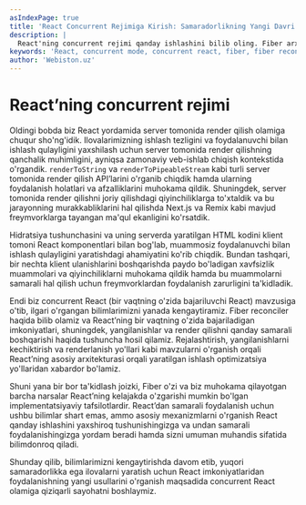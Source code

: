 ```yaml
---
asIndexPage: true
title: 'React Concurrent Rejimiga Kirish: Samaradorlikning Yangi Davri'
description: |
  React'ning concurrent rejimi qanday ishlashini bilib oling. Fiber arxitekturasi, rejalashtirish va silliq foydalanuvchi tajribasini ta'minlovchi yangi imkoniyatlarni o'rganing.
keywords: 'React, concurrent mode, concurrent react, fiber, fiber reconciler, scheduler, rejalashtirish, performance, samaradorlik, webiston'
author: 'Webiston.uz'
---
```


# React’ning concurrent rejimi

Oldingi bobda biz React yordamida server tomonida render qilish olamiga chuqur sho'ng'idik. Ilovalarimizning ishlash tezligini va foydalanuvchi bilan ishlash qulayligini yaxshilash uchun server tomonida render qilishning qanchalik muhimligini, ayniqsa zamonaviy veb-ishlab chiqish kontekstida o'rgandik. `renderToString` va `renderToPipeableStream` kabi turli server tomonida render qilish API’larini o'rganib chiqdik hamda ularning foydalanish holatlari va afzalliklarini muhokama qildik. Shuningdek, server tomonida render qilishni joriy qilishdagi qiyinchiliklarga to'xtaldik va bu jarayonning murakkabliklarini hal qilishda Next.js va Remix kabi mavjud freymvorklarga tayangan ma'qul ekanligini ko'rsatdik.

Hidratsiya tushunchasini va uning serverda yaratilgan HTML kodini klient tomoni React komponentlari bilan bog'lab, muammosiz foydalanuvchi bilan ishlash qulayligini yaratishdagi ahamiyatini ko'rib chiqdik. Bundan tashqari, bir nechta klient ulanishlarini boshqarishda paydo bo'ladigan xavfsizlik muammolari va qiyinchiliklarni muhokama qildik hamda bu muammolarni samarali hal qilish uchun freymvorklardan foydalanish zarurligini ta'kidladik.

Endi biz concurrent React (bir vaqtning o'zida bajariluvchi React) mavzusiga o'tib, ilgari o'rgangan bilimlarimizni yanada kengaytiramiz. Fiber reconciler haqida bilib olamiz va React’ning bir vaqtning o'zida bajariladigan imkoniyatlari, shuningdek, yangilanishlar va render qilishni qanday samarali boshqarishi haqida tushuncha hosil qilamiz. Rejalashtirish, yangilanishlarni kechiktirish va renderlanish yo'llari kabi mavzularni o'rganish orqali React’ning asosiy arxitekturasi orqali yaratilgan ishlash optimizatsiya yo'llaridan xabardor bo'lamiz.

<Callout type="info">
  Shuni yana bir bor ta'kidlash joizki, Fiber o'zi va biz muhokama qilayotgan barcha narsalar React’ning kelajakda
  o'zgarishi mumkin bo'lgan implementatsiyaviy tafsilotlardir. React’dan samarali foydalanish uchun ushbu bilimlar shart
  emas, ammo asosiy mexanizmlarni o'rganish React qanday ishlashini yaxshiroq tushunishingizga va undan samarali
  foydalanishingizga yordam beradi hamda sizni umuman muhandis sifatida bilimdonroq qiladi.
</Callout>

Shunday qilib, bilimlarimizni kengaytirishda davom etib, yuqori samaradorlikka ega ilovalarni yaratish uchun React imkoniyatlaridan foydalanishning yangi usullarini o'rganish maqsadida concurrent React olamiga qiziqarli sayohatni boshlaymiz.
